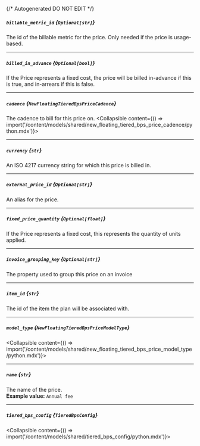 {/* Autogenerated DO NOT EDIT  */}

##### `billable_metric_id` *{`Optional[str]`}*
The id of the billable metric for the price. Only needed if the price is usage-based.

---
##### `billed_in_advance` *{`Optional[bool]`}*
If the Price represents a fixed cost, the price will be billed in-advance if this is true, and in-arrears if this is false.

---
##### `cadence` *{`NewFloatingTieredBpsPriceCadence`}*
The cadence to bill for this price on.
<Collapsible content={() => import('/content/models/shared/new_floating_tiered_bps_price_cadence/python.mdx')}>
</Collapsible>

---
##### `currency` *{`str`}*
An ISO 4217 currency string for which this price is billed in.

---
##### `external_price_id` *{`Optional[str]`}*
An alias for the price.

---
##### `fixed_price_quantity` *{`Optional[float]`}*
If the Price represents a fixed cost, this represents the quantity of units applied.

---
##### `invoice_grouping_key` *{`Optional[str]`}*
The property used to group this price on an invoice

---
##### `item_id` *{`str`}*
The id of the item the plan will be associated with.

---
##### `model_type` *{`NewFloatingTieredBpsPriceModelType`}*
<Collapsible content={() => import('/content/models/shared/new_floating_tiered_bps_price_model_type/python.mdx')}>
</Collapsible>

---
##### `name` *{`str`}*
The name of the price.
<br/>
**Example value:** `Annual fee`

---
##### `tiered_bps_config` *{`TieredBpsConfig`}*
<Collapsible content={() => import('/content/models/shared/tiered_bps_config/python.mdx')}>
</Collapsible>

